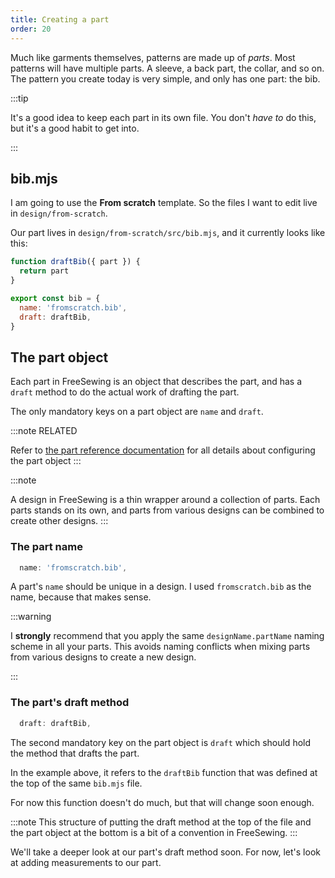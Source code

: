 ```yaml
---
title: Creating a part
order: 20
---
```


Much like garments themselves, patterns are made up of _parts_.
Most patterns will have multiple parts. A sleeve, a back part, the collar, and
so on. The pattern you create today is very simple, and only has one part: the bib.

:::tip

It's a good idea to keep each part in its own file. You don't *have to* do
this, but it's a good habit to get into. 

:::

## bib.mjs

I am going to use the **From scratch** template. So the files I want to edit live 
in `design/from-scratch`.

Our part lives in `design/from-scratch/src/bib.mjs`, and it currently looks like this:

```src/bib.mjs
function draftBib({ part }) {
  return part
}

export const bib = {
  name: 'fromscratch.bib',
  draft: draftBib,
}
```

## The part object

Each part in FreeSewing is an object that describes the part, and has a `draft`
method to do the actual work of drafting the part.

The only mandatory keys on a part object are `name` and `draft`.

:::note RELATED

Refer to [the part reference documentation](/reference/api/part) for 
all details about configuring the part object 
:::

:::note

A design in FreeSewing is a thin wrapper around a collection of parts.
Each parts stands on its own, and parts from various designs can be combined
to create other designs.
:::


### The part name

```src/bib.mjs
  name: 'fromscratch.bib',
```

A part's `name` should be unique in a design. I used `fromscratch.bib` as the
name, because that makes sense.

:::warning

I **strongly** recommend that you apply the same `designName.partName` naming scheme in all your parts.
This avoids naming conflicts when mixing parts from various designs to create a new design.

:::

### The part's draft method

```src/bib.mjs
  draft: draftBib,
```

The second mandatory key on the part object is `draft` which should hold the method that drafts the part.

In the example above, it refers to the `draftBib` function that was defined at the top of the same `bib.mjs` file.

For now this function doesn't do much, but that will change soon enough.

:::note
This structure of putting the draft method at the top of the file and
the part object at the bottom is a bit of a convention in FreeSewing.
:::

We'll take a deeper look at our part's draft method soon. For now, let's look at adding measurements to our part.
